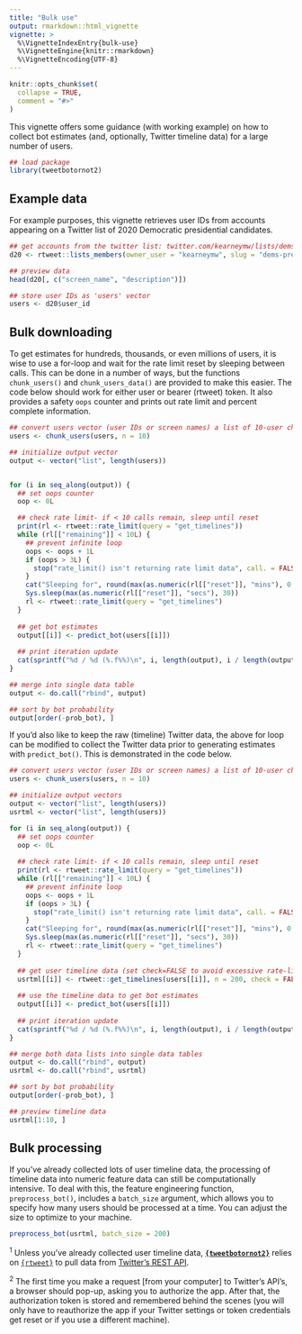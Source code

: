 ```yaml
---
title: "Bulk use"
output: rmarkdown::html_vignette
vignette: >
  %\VignetteIndexEntry{bulk-use}
  %\VignetteEngine{knitr::rmarkdown}
  %\VignetteEncoding{UTF-8}
---
```


```r
knitr::opts_chunk$set(
  collapse = TRUE,
  comment = "#>"
)
```

This vignette offers some guidance (with working example) on how to collect bot 
estimates (and, optionally, Twitter timeline data) for a large number of users.

```r
## load package
library(tweetbotornot2)
```

## Example data

For example purposes, this vignette retrieves user IDs from accounts appearing
on a Twitter list of 2020 Democratic presidential candidates.

```r
## get accounts from the twitter list: twitter.com/kearneymw/lists/dems-pres-2020
d20 <- rtweet::lists_members(owner_user = "kearneymw", slug = "dems-pres-2020")

## preview data
head(d20[, c("screen_name", "description")])

## store user IDs as 'users' vector
users <- d20$user_id
```

## Bulk downloading

To get estimates for hundreds, thousands, or even millions of users, it is wise 
to use a for-loop and wait for the rate limit reset by sleeping between calls. 
This can be done in a number of ways, but the functions `chunk_users()` and
`chunk_users_data()` are provided to make this easier. The code below should work 
for either user or bearer (rtweet) token. It also provides a safety `oops` counter
and prints out rate limit and percent complete information.

```r
## convert users vector (user IDs or screen names) a list of 10-user chunks
users <- chunk_users(users, n = 10)

## initialize output vector
output <- vector("list", length(users))


for (i in seq_along(output)) {
  ## set oops counter
  oop <- 0L

  ## check rate limit- if < 10 calls remain, sleep until reset
  print(rl <- rtweet::rate_limit(query = "get_timelines"))
  while (rl[["remaining"]] < 10L) {
    ## prevent infinite loop
    oops <- oops + 1L
    if (oops > 3L) {
      stop("rate_limit() isn't returning rate limit data", call. = FALSE)
    }
    cat("Sleeping for", round(max(as.numeric(rl[["reset"]], "mins"), 0.5), 1), "minutes...")
    Sys.sleep(max(as.numeric(rl[["reset"]], "secs"), 30))
    rl <- rtweet::rate_limit(query = "get_timelines")
  }
  
  ## get bot estimates
  output[[i]] <- predict_bot(users[[i]])
  
  ## print iteration update
  cat(sprintf("%d / %d (%.f%%)\n", i, length(output), i / length(output) * 100))
}

## merge into single data table
output <- do.call("rbind", output)

## sort by bot probability
output[order(-prob_bot), ]
```

If you'd also like to keep the raw (timeline) Twitter data, the above for loop
can be modified to collect the Twitter data prior to generating estimates with
`predict_bot()`. This is demonstrated in the code below.

```r
## convert users vector (user IDs or screen names) a list of 10-user chunks
users <- chunk_users(users, n = 10)

## initialize output vectors
output <- vector("list", length(users))
usrtml <- vector("list", length(users))

for (i in seq_along(output)) {
  ## set oops counter
  oop <- 0L
  
  ## check rate limit- if < 10 calls remain, sleep until reset
  print(rl <- rtweet::rate_limit(query = "get_timelines"))
  while (rl[["remaining"]] < 10L) {
    ## prevent infinite loop
    oops <- oops + 1L
    if (oops > 3L) {
      stop("rate_limit() isn't returning rate limit data", call. = FALSE)
    }
    cat("Sleeping for", round(max(as.numeric(rl[["reset"]], "mins"), 0.5), 1), "minutes...")
    Sys.sleep(max(as.numeric(rl[["reset"]], "secs"), 30))
    rl <- rtweet::rate_limit(query = "get_timelines")
  }
  
  ## get user timeline data (set check=FALSE to avoid excessive rate-limit calls)
  usrtml[[i]] <- rtweet::get_timelines(users[[i]], n = 200, check = FALSE)
  
  ## use the timeline data to get bot estimates
  output[[i]] <- predict_bot(users[[i]])
  
  ## print iteration update
  cat(sprintf("%d / %d (%.f%%)\n", i, length(output), i / length(output) * 100))
}

## merge both data lists into single data tables
output <- do.call("rbind", output)
usrtml <- do.call("rbind", usrtml)

## sort by bot probability
output[order(-prob_bot), ]

## preview timeline data
usrtml[1:10, ]
```


## Bulk processing

If you've already collected lots of user timeline data, the processing of timeline
data into numeric feature data can still be computationally intensive. To deal 
with this, the feature engineering function, `preprocess_bot()`, includes a 
`batch_size` argument, which allows you to specify how many users should be
processed at a time. You can adjust the size to optimize to your machine.

```r
preprocess_bot(usrtml, batch_size = 200)
```


<sup>1</sup> Unless you've already collected user timeline data, **[`{tweetbotornot2}`](tweetbotornot2.mikewk.com)** 
relies on [`{rtweet}`](https://rtweet.info) to pull data from [Twitter's REST API](https://developer.twitter.com/en/docs).

<sup>2</sup> The first time you make a request [from your computer] to Twitter's API's, a 
browser should pop-up, asking you to authorize the app. After that, the
authorization token is stored and remembered behind the scenes (you will only 
have to reauthorize the app if your Twitter settings or token credentials get 
reset or if you use a different machine).
